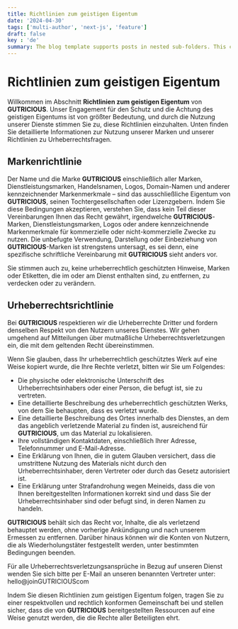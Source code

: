 ```yaml
---
title: Richtlinien zum geistigen Eigentum
date: '2024-04-30'
tags: ['multi-author', 'next-js', 'feature']
draft: false
key : 'de'
summary: The blog template supports posts in nested sub-folders. This can be used to group posts of similar content e.g. a multi-part course.
---
```


# Richtlinien zum geistigen Eigentum

Willkommen im Abschnitt **Richtlinien zum geistigen Eigentum** von **GUTRICIOUS**. Unser Engagement für den Schutz und die Achtung des geistigen Eigentums ist von größter Bedeutung, und durch die Nutzung unserer Dienste stimmen Sie zu, diese Richtlinien einzuhalten. Unten finden Sie detaillierte Informationen zur Nutzung unserer Marken und unserer Richtlinien zu Urheberrechtsfragen.

## Markenrichtlinie

Der Name und die Marke **GUTRICIOUS** einschließlich aller Marken, Dienstleistungsmarken, Handelsnamen, Logos, Domain-Namen und anderer kennzeichnender Markenmerkmale – sind das ausschließliche Eigentum von **GUTRICIOUS**, seinen Tochtergesellschaften oder Lizenzgebern. Indem Sie diese Bedingungen akzeptieren, verstehen Sie, dass kein Teil dieser Vereinbarungen Ihnen das Recht gewährt, irgendwelche **GUTRICIOUS**-Marken, Dienstleistungsmarken, Logos oder andere kennzeichnende Markenmerkmale für kommerzielle oder nicht-kommerzielle Zwecke zu nutzen. Die unbefugte Verwendung, Darstellung oder Einbeziehung von **GUTRICIOUS**-Marken ist strengstens untersagt, es sei denn, eine spezifische schriftliche Vereinbarung mit **GUTRICIOUS** sieht anders vor.

Sie stimmen auch zu, keine urheberrechtlich geschützten Hinweise, Marken oder Etiketten, die im oder am Dienst enthalten sind, zu entfernen, zu verdecken oder zu verändern.

## Urheberrechtsrichtlinie

Bei **GUTRICIOUS** respektieren wir die Urheberrechte Dritter und fordern denselben Respekt von den Nutzern unseres Dienstes. Wir gehen umgehend auf Mitteilungen über mutmaßliche Urheberrechtsverletzungen ein, die mit dem geltenden Recht übereinstimmen.

Wenn Sie glauben, dass Ihr urheberrechtlich geschütztes Werk auf eine Weise kopiert wurde, die Ihre Rechte verletzt, bitten wir Sie um Folgendes:

- Die physische oder elektronische Unterschrift des Urheberrechtsinhabers oder einer Person, die befugt ist, sie zu vertreten.
- Eine detaillierte Beschreibung des urheberrechtlich geschützten Werks, von dem Sie behaupten, dass es verletzt wurde.
- Eine detaillierte Beschreibung des Ortes innerhalb des Dienstes, an dem das angeblich verletzende Material zu finden ist, ausreichend für **GUTRICIOUS**, um das Material zu lokalisieren.
- Ihre vollständigen Kontaktdaten, einschließlich Ihrer Adresse, Telefonnummer und E-Mail-Adresse.
- Eine Erklärung von Ihnen, die in gutem Glauben versichert, dass die umstrittene Nutzung des Materials nicht durch den Urheberrechtsinhaber, deren Vertreter oder durch das Gesetz autorisiert ist.
- Eine Erklärung unter Strafandrohung wegen Meineids, dass die von Ihnen bereitgestellten Informationen korrekt sind und dass Sie der Urheberrechtsinhaber sind oder befugt sind, in deren Namen zu handeln.

**GUTRICIOUS** behält sich das Recht vor, Inhalte, die als verletzend behauptet werden, ohne vorherige Ankündigung und nach unserem Ermessen zu entfernen. Darüber hinaus können wir die Konten von Nutzern, die als Wiederholungstäter festgestellt werden, unter bestimmten Bedingungen beenden.

Für alle Urheberrechtsverletzungsansprüche in Bezug auf unseren Dienst wenden Sie sich bitte per E-Mail an unseren benannten Vertreter unter: hello@joinGUTRICIOUScom

Indem Sie diesen Richtlinien zum geistigen Eigentum folgen, tragen Sie zu einer respektvollen und rechtlich konformen Gemeinschaft bei und stellen sicher, dass die von **GUTRICIOUS** bereitgestellten Ressourcen auf eine Weise genutzt werden, die die Rechte aller Beteiligten ehrt.